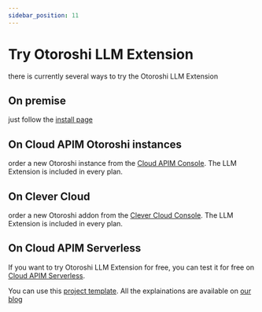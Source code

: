 ```yaml
---
sidebar_position: 11
---
```



# Try Otoroshi LLM Extension

there is currently several ways to try the Otoroshi LLM Extension

## On premise

just follow the [install page](./install.mdx)

## On Cloud APIM Otoroshi instances

order a new Otoroshi instance from the [Cloud APIM Console](https://www.cloud-apim.com/otoroshi-managed). The LLM Extension is included in every plan.

## On Clever Cloud

order a new Otoroshi addon from the [Clever Cloud Console](https://www.clever-cloud.com/developers/doc/addons/otoroshi/). The LLM Extension is included in every plan.


## On Cloud APIM Serverless

If you want to try Otoroshi LLM Extension for free, you can test it for free on [Cloud APIM Serverless](https://www.cloud-apim.com/serverless).

You can use this [project template](https://github.com/cloud-apim/otoroshi-llm-extension-serverless-example). All the explainations are available on [our blog](https://blog.cloud-apim.com/unleash-the-power-of-your-api-gateway-with-ai-a-simple-guide-to-create-your-first-ai-gateway) 